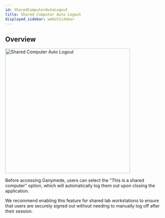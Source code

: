 ```yaml
---
id: SharedComputerAutoLogout
title: Shared Computer Auto Logout
displayed_sidebar: webUiSidebar
---
```


## Overview

<img height="400" alt="Shared Computer Auto Logout" src="https://ganymede-bio.mo.cloudinary.net/apiServer/shared_computer_auto_logout.png" />

Before accessing Ganymede, users can select the "This is a shared computer" option, which will automatically log them out upon closing the application.

We recommend enabling this feature for shared lab workstations to ensure that users are securely signed out without needing to manually log off after their session.
